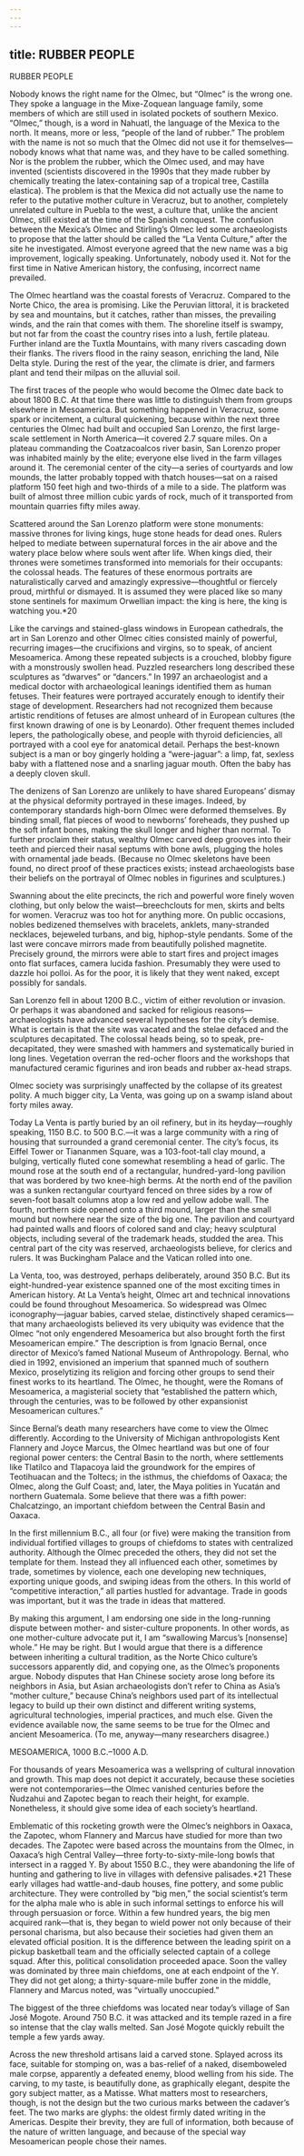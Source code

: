 ```yaml
---
---
---
```

title: RUBBER PEOPLE
---

RUBBER PEOPLE

Nobody knows the right name for the Olmec, but “Olmec” is the wrong one. They spoke a language in the Mixe-Zoquean language family, some members of which are still used in isolated pockets of southern Mexico. “Olmec,” though, is a word in Nahuatl, the language of the Mexica to the north. It means, more or less, “people of the land of rubber.” The problem with the name is not so much that the Olmec did not use it for themselves—nobody knows what that name was, and they have to be called something. Nor is the problem the rubber, which the Olmec used, and may have invented (scientists discovered in the 1990s that they made rubber by chemically treating the latex-containing sap of a tropical tree, Castilla elastica). The problem is that the Mexica did not actually use the name to refer to the putative mother culture in Veracruz, but to another, completely unrelated culture in Puebla to the west, a culture that, unlike the ancient Olmec, still existed at the time of the Spanish conquest. The confusion between the Mexica’s Olmec and Stirling’s Olmec led some archaeologists to propose that the latter should be called the “La Venta Culture,” after the site he investigated. Almost everyone agreed that the new name was a big improvement, logically speaking. Unfortunately, nobody used it. Not for the first time in Native American history, the confusing, incorrect name prevailed.

The Olmec heartland was the coastal forests of Veracruz. Compared to the Norte Chico, the area is promising. Like the Peruvian littoral, it is bracketed by sea and mountains, but it catches, rather than misses, the prevailing winds, and the rain that comes with them. The shoreline itself is swampy, but not far from the coast the country rises into a lush, fertile plateau. Further inland are the Tuxtla Mountains, with many rivers cascading down their flanks. The rivers flood in the rainy season, enriching the land, Nile Delta style. During the rest of the year, the climate is drier, and farmers plant and tend their milpas on the alluvial soil.

The first traces of the people who would become the Olmec date back to about 1800 B.C. At that time there was little to distinguish them from groups elsewhere in Mesoamerica. But something happened in Veracruz, some spark or incitement, a cultural quickening, because within the next three centuries the Olmec had built and occupied San Lorenzo, the first large-scale settlement in North America—it covered 2.7 square miles. On a plateau commanding the Coatzacoalcos river basin, San Lorenzo proper was inhabited mainly by the elite; everyone else lived in the farm villages around it. The ceremonial center of the city—a series of courtyards and low mounds, the latter probably topped with thatch houses—sat on a raised platform 150 feet high and two-thirds of a mile to a side. The platform was built of almost three million cubic yards of rock, much of it transported from mountain quarries fifty miles away.

Scattered around the San Lorenzo platform were stone monuments: massive thrones for living kings, huge stone heads for dead ones. Rulers helped to mediate between supernatural forces in the air above and the watery place below where souls went after life. When kings died, their thrones were sometimes transformed into memorials for their occupants: the colossal heads. The features of these enormous portraits are naturalistically carved and amazingly expressive—thoughtful or fiercely proud, mirthful or dismayed. It is assumed they were placed like so many stone sentinels for maximum Orwellian impact: the king is here, the king is watching you.*20

Like the carvings and stained-glass windows in European cathedrals, the art in San Lorenzo and other Olmec cities consisted mainly of powerful, recurring images—the crucifixions and virgins, so to speak, of ancient Mesoamerica. Among these repeated subjects is a crouched, blobby figure with a monstrously swollen head. Puzzled researchers long described these sculptures as “dwarves” or “dancers.” In 1997 an archaeologist and a medical doctor with archaeological leanings identified them as human fetuses. Their features were portrayed accurately enough to identify their stage of development. Researchers had not recognized them because artistic renditions of fetuses are almost unheard of in European cultures (the first known drawing of one is by Leonardo). Other frequent themes included lepers, the pathologically obese, and people with thyroid deficiencies, all portrayed with a cool eye for anatomical detail. Perhaps the best-known subject is a man or boy gingerly holding a “were-jaguar”: a limp, fat, sexless baby with a flattened nose and a snarling jaguar mouth. Often the baby has a deeply cloven skull.

The denizens of San Lorenzo are unlikely to have shared Europeans’ dismay at the physical deformity portrayed in these images. Indeed, by contemporary standards high-born Olmec were deformed themselves. By binding small, flat pieces of wood to newborns’ foreheads, they pushed up the soft infant bones, making the skull longer and higher than normal. To further proclaim their status, wealthy Olmec carved deep grooves into their teeth and pierced their nasal septums with bone awls, plugging the holes with ornamental jade beads. (Because no Olmec skeletons have been found, no direct proof of these practices exists; instead archaeologists base their beliefs on the portrayal of Olmec nobles in figurines and sculptures.)

Swanning about the elite precincts, the rich and powerful wore finely woven clothing, but only below the waist—breechclouts for men, skirts and belts for women. Veracruz was too hot for anything more. On public occasions, nobles bedizened themselves with bracelets, anklets, many-stranded necklaces, bejeweled turbans, and big, hiphop-style pendants. Some of the last were concave mirrors made from beautifully polished magnetite. Precisely ground, the mirrors were able to start fires and project images onto flat surfaces, camera lucida fashion. Presumably they were used to dazzle hoi polloi. As for the poor, it is likely that they went naked, except possibly for sandals.

San Lorenzo fell in about 1200 B.C., victim of either revolution or invasion. Or perhaps it was abandoned and sacked for religious reasons—archaeologists have advanced several hypotheses for the city’s demise. What is certain is that the site was vacated and the stelae defaced and the sculptures decapitated. The colossal heads being, so to speak, pre-decapitated, they were smashed with hammers and systematically buried in long lines. Vegetation overran the red-ocher floors and the workshops that manufactured ceramic figurines and iron beads and rubber ax-head straps.

Olmec society was surprisingly unaffected by the collapse of its greatest polity. A much bigger city, La Venta, was going up on a swamp island about forty miles away.

Today La Venta is partly buried by an oil refinery, but in its heyday—roughly speaking, 1150 B.C. to 500 B.C.—it was a large community with a ring of housing that surrounded a grand ceremonial center. The city’s focus, its Eiffel Tower or Tiananmen Square, was a 103-foot-tall clay mound, a bulging, vertically fluted cone somewhat resembling a head of garlic. The mound rose at the south end of a rectangular, hundred-yard-long pavilion that was bordered by two knee-high berms. At the north end of the pavilion was a sunken rectangular courtyard fenced on three sides by a row of seven-foot basalt columns atop a low red and yellow adobe wall. The fourth, northern side opened onto a third mound, larger than the small mound but nowhere near the size of the big one. The pavilion and courtyard had painted walls and floors of colored sand and clay; heavy sculptural objects, including several of the trademark heads, studded the area. This central part of the city was reserved, archaeologists believe, for clerics and rulers. It was Buckingham Palace and the Vatican rolled into one.

La Venta, too, was destroyed, perhaps deliberately, around 350 B.C. But its eight-hundred-year existence spanned one of the most exciting times in American history. At La Venta’s height, Olmec art and technical innovations could be found throughout Mesoamerica. So widespread was Olmec iconography—jaguar babies, carved stelae, distinctively shaped ceramics—that many archaeologists believed its very ubiquity was evidence that the Olmec “not only engendered Mesoamerica but also brought forth the first Mesoamerican empire.” The description is from Ignacio Bernal, once director of Mexico’s famed National Museum of Anthropology. Bernal, who died in 1992, envisioned an imperium that spanned much of southern Mexico, proselytizing its religion and forcing other groups to send their finest works to its heartland. The Olmec, he thought, were the Romans of Mesoamerica, a magisterial society that “established the pattern which, through the centuries, was to be followed by other expansionist Mesoamerican cultures.”

Since Bernal’s death many researchers have come to view the Olmec differently. According to the University of Michigan anthropologists Kent Flannery and Joyce Marcus, the Olmec heartland was but one of four regional power centers: the Central Basin to the north, where settlements like Tlatilco and Tlapacoya laid the groundwork for the empires of Teotihuacan and the Toltecs; in the isthmus, the chiefdoms of Oaxaca; the Olmec, along the Gulf Coast; and, later, the Maya polities in Yucatán and northern Guatemala. Some believe that there was a fifth power: Chalcatzingo, an important chiefdom between the Central Basin and Oaxaca.

In the first millennium B.C., all four (or five) were making the transition from individual fortified villages to groups of chiefdoms to states with centralized authority. Although the Olmec preceded the others, they did not set the template for them. Instead they all influenced each other, sometimes by trade, sometimes by violence, each one developing new techniques, exporting unique goods, and swiping ideas from the others. In this world of “competitive interaction,” all parties hustled for advantage. Trade in goods was important, but it was the trade in ideas that mattered.

By making this argument, I am endorsing one side in the long-running dispute between mother- and sister-culture proponents. In other words, as one mother-culture advocate put it, I am “swallowing Marcus’s [nonsense] whole.” He may be right. But I would argue that there is a difference between inheriting a cultural tradition, as the Norte Chico culture’s successors apparently did, and copying one, as the Olmec’s proponents argue. Nobody disputes that Han Chinese society arose long before its neighbors in Asia, but Asian archaeologists don’t refer to China as Asia’s “mother culture,” because China’s neighbors used part of its intellectual legacy to build up their own distinct and different writing systems, agricultural technologies, imperial practices, and much else. Given the evidence available now, the same seems to be true for the Olmec and ancient Mesoamerica. (To me, anyway—many researchers disagree.)

MESOAMERICA, 1000 B.C.–1000 A.D.

For thousands of years Mesoamerica was a wellspring of cultural innovation and growth. This map does not depict it accurately, because these societies were not contemporaries—the Olmec vanished centuries before the Ñudzahui and Zapotec began to reach their height, for example. Nonetheless, it should give some idea of each society’s heartland.

Emblematic of this rocketing growth were the Olmec’s neighbors in Oaxaca, the Zapotec, whom Flannery and Marcus have studied for more than two decades. The Zapotec were based across the mountains from the Olmec, in Oaxaca’s high Central Valley—three forty-to-sixty-mile-long bowls that intersect in a ragged Y. By about 1550 B.C., they were abandoning the life of hunting and gathering to live in villages with defensive palisades.*21 These early villages had wattle-and-daub houses, fine pottery, and some public architecture. They were controlled by “big men,” the social scientist’s term for the alpha male who is able in such informal settings to enforce his will through persuasion or force. Within a few hundred years, the big men acquired rank—that is, they began to wield power not only because of their personal charisma, but also because their societies had given them an elevated official position. It is the difference between the leading spirit on a pickup basketball team and the officially selected captain of a college squad. After this, political consolidation proceeded apace. Soon the valley was dominated by three main chiefdoms, one at each endpoint of the Y. They did not get along; a thirty-square-mile buffer zone in the middle, Flannery and Marcus noted, was “virtually unoccupied.”

The biggest of the three chiefdoms was located near today’s village of San José Mogote. Around 750 B.C. it was attacked and its temple razed in a fire so intense that the clay walls melted. San José Mogote quickly rebuilt the temple a few yards away.

Across the new threshold artisans laid a carved stone. Splayed across its face, suitable for stomping on, was a bas-relief of a naked, disemboweled male corpse, apparently a defeated enemy, blood welling from his side. The carving, to my taste, is beautifully done, as graphically elegant, despite the gory subject matter, as a Matisse. What matters most to researchers, though, is not the design but the two curious marks between the cadaver’s feet. The two marks are glyphs: the oldest firmly dated writing in the Americas. Despite their brevity, they are full of information, both because of the nature of written language, and because of the special way Mesoamerican people chose their names.
